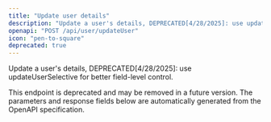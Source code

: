 ```yaml
---
title: "Update user details"
description: "Update a user's details, DEPRECATED[4/28/2025]: use updateUserSelective for better field-level control."
openapi: "POST /api/user/updateUser"
icon: "pen-to-square"
deprecated: true
---
```


Update a user's details, DEPRECATED[4/28/2025]: use updateUserSelective for better field-level control.

<Warning>
This endpoint is deprecated and may be removed in a future version.
</Warning>

<Note>
The parameters and response fields below are automatically generated from the OpenAPI specification.
</Note>
